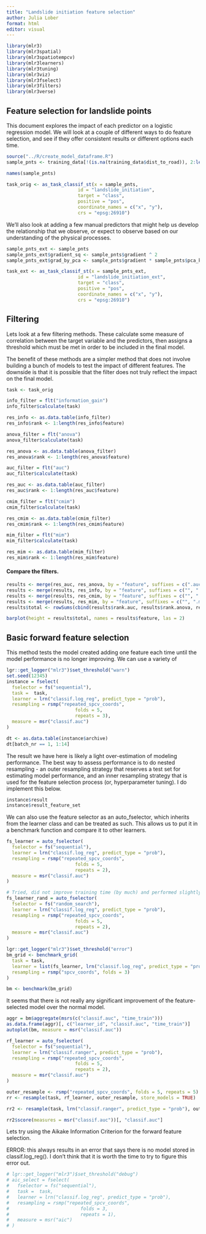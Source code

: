 ```yaml
---
title: "Landslide initiation feature selection"
author: Julia Lober
format: html
editor: visual
---
```


```r
library(mlr3)
library(mlr3spatial)
library(mlr3spatiotempcv)
library(mlr3learners)
library(mlr3tuning)
library(mlr3viz)
library(mlr3fselect)
library(mlr3filters)
library(mlr3verse)
```

## Feature selection for landslide points

This document explores the impact of each predictor on a logistic regression model. We will look at a couple of different ways to do feature selection, and see if they offer consistent results or different options each time.

```r
source("../R/create_model_dataframe.R")
sample_pnts <- training_data[!(is.na(training_data$dist_to_road)), 2:length(training_data)]
```

```r
names(sample_pnts)
```

```r
task_orig <- as_task_classif_st(x = sample_pnts, 
                          id = "landslide_initiation", 
                          target = "class", 
                          positive = "pos", 
                          coordinate_names = c("x", "y"), 
                          crs = "epsg:26910")
```

We'll also look at adding a few manual predictors that might help us develop the relationship that we observe, or expect to observe based on our understanding of the physical processes.

```r
sample_pnts_ext <- sample_pnts
sample_pnts_ext$gradient_sq <- sample_pnts$gradient ^ 2
sample_pnts_ext$grad_by_pca <- sample_pnts$gradient * sample_pnts$pca_k1_48

task_ext <- as_task_classif_st(x = sample_pnts_ext, 
                          id = "landslide_initiation_ext", 
                          target = "class", 
                          positive = "pos", 
                          coordinate_names = c("x", "y"), 
                          crs = "epsg:26910")
```

## Filtering

Lets look at a few filtering methods. These calculate some measure of correlation between the target variable and the predictors, then assigns a threshold which must be met in order to be included in the final model.

The benefit of these methods are a simpler method that does not involve building a bunch of models to test the impact of different features. The downside is that it is possible that the filter does not truly reflect the impact on the final model.

```r
task <- task_orig
```

```r
info_filter = flt("information_gain")
info_filter$calculate(task)

res_info <- as.data.table(info_filter)
res_info$rank <- 1:length(res_info$feature)
```

```r
anova_filter = flt("anova")
anova_filter$calculate(task)

res_anova <- as.data.table(anova_filter)
res_anova$rank <- 1:length(res_anova$feature)
```

```r
auc_filter = flt("auc")
auc_filter$calculate(task)

res_auc <- as.data.table(auc_filter)
res_auc$rank <- 1:length(res_auc$feature)
```

```r
cmim_filter = flt("cmim")
cmim_filter$calculate(task)

res_cmim <- as.data.table(cmim_filter)
res_cmim$rank <- 1:length(res_cmim$feature)
```

```r
mim_filter = flt("mim")
mim_filter$calculate(task)

res_mim <- as.data.table(mim_filter)
res_mim$rank <- 1:length(res_mim$feature)
```

#### Compare the filters.

```r
results <- merge(res_auc, res_anova, by = "feature", suffixes = c(".auc", ".anova"))
results <- merge(results, res_info, by = "feature", suffixes = c("", ".info"))
results <- merge(results, res_cmim, by = "feature", suffixes = c("", ".cmim"))
results <- merge(results, res_mim, by = "feature", suffixes = c("", ".mim"))
results$total <- rowSums(cbind(results$rank.auc, results$rank.anova, results$rank, results$rank.cmim, results$rank.mim))

barplot(height = results$total, names = results$feature, las = 2)

```

## Basic forward feature selection

This method tests the model created adding one feature each time until the model performance is no longer improving. We can use a variety of

```r
lgr::get_logger("mlr3")$set_threshold("warn")
set.seed(12345)
instance = fselect(
  fselector = fs("sequential"),
  task =  task,
  learner = lrn("classif.log_reg", predict_type = "prob"),
  resampling = rsmp("repeated_spcv_coords", 
                         folds = 5, 
                         repeats = 3),
  measure = msr("classif.auc")
)
```

```r
dt <- as.data.table(instance$archive)
dt[batch_nr == 1, 1:14]

```

The result we have here is likely a light over-estimation of modeling performance. The best way to assess performance is to do nested resampling - an outer resampling strategy that reserves a test set for estimating model performance, and an inner resampling strategy that is used for the feature selection process (or, hyperparameter tuning). I do implement this below.

```r
instance$result
instance$result_feature_set
```

We can also use the feature selector as an auto_fselector, which inherits from the learner class and can be treated as such. This allows us to put it in a benchmark function and compare it to other learners.

```r
fs_learner = auto_fselector(
  fselector = fs("sequential"),
  learner = lrn("classif.log_reg", predict_type = "prob"),
  resampling = rsmp("repeated_spcv_coords", 
                         folds = 5, 
                         repeats = 2),
  measure = msr("classif.auc")
)

# Tried, did not improve training time (by much) and performed slightly worse. 
fs_learner_rand = auto_fselector(
  fselector = fs("random_search"),
  learner = lrn("classif.log_reg", predict_type = "prob"),
  resampling = rsmp("repeated_spcv_coords", 
                         folds = 5, 
                         repeats = 2),
  measure = msr("classif.auc")
)
```

```r
lgr::get_logger("mlr3")$set_threshold("error")
bm_grid <- benchmark_grid(
  task = task, 
  learner = list(fs_learner, lrn("classif.log_reg", predict_type = "prob")), 
  resampling = rsmp("spcv_coords", folds = 3)
)

bm <- benchmark(bm_grid)
```

It seems that there is not really any significant improvement of the feature-selected model over the normal model.

```r
aggr = bm$aggregate(msrs(c("classif.auc", "time_train")))
as.data.frame(aggr)[, c("learner_id", "classif.auc", "time_train")]
autoplot(bm, measure = msr("classif.auc"))
```

```r
rf_learner = auto_fselector(
  fselector = fs("sequential"),
  learner = lrn("classif.ranger", predict_type = "prob"),
  resampling = rsmp("repeated_spcv_coords", 
                         folds = 5, 
                         repeats = 2),
  measure = msr("classif.auc")
)

outer_resample <- rsmp("repeated_spcv_coords", folds = 5, repeats = 5)
rr <- resample(task, rf_learner, outer_resample, store_models = TRUE)
```

```r
rr2 <- resample(task, lrn("classif.ranger", predict_type = "prob"), outer_resample, store_models = TRUE)

rr2$score(measures = msr("classif.auc"))[, "classif.auc"]
```

Lets try using the Aikake Information Criterion for the forward feature selection.

ERROR: this always results in an error that says there is no model stored in classif.log_reg(). I don't think that it is worth the time to try to figure this error out.

```r
# lgr::get_logger("mlr3")$set_threshold("debug")
# aic_select = fselect(
#   fselector = fs("sequential"),
#   task =  task,
#   learner = lrn("classif.log_reg", predict_type = "prob"),
#   resampling = rsmp("repeated_spcv_coords",
#                          folds = 3,
#                          repeats = 1),
#   measure = msr("aic")
# )
```
